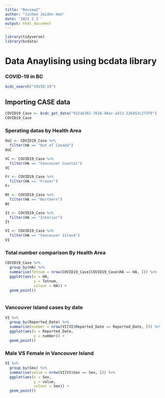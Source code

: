 ```yaml
---
title: "Review2"
author: "Jinhee Jaiden Han"
date: '2021 2 3 '
output: html_document
---
```

```r
library(tidyverse)
library(bcdata)
```

# Data Anaylising using bcdata library

### COVID-19 in BC

```r
bcdc_search("COVID-19")
```

## Importing CASE data

```r
COVID19_Case <- bcdc_get_data("932a6361-7616-48ac-a412-226453c273f8")
COVID19_Case
```

### Sperating datas by Health Area

```r
OoC <- COVID19_Case %>% 
  filter(HA == "Out of Canada")
OoC

VC <- COVID19_Case %>% 
  filter(HA == "Vancouver Coastal")
VC

Fr <- COVID19_Case %>% 
  filter(HA == "Fraser")
Fr

Nt <- COVID19_Case %>% 
  filter(HA == "Northern")
Nt

It <- COVID19_Case %>% 
  filter(HA == "Interior")
It

VI <- COVID19_Case %>% 
  filter(HA == "Vancouver Island")
VI
```





### Total number comparison By Health Area

```r
COVID19_Case %>%
  group_by(HA) %>% 
  summarise(Totnum = nrow(COVID19_Case[COVID19_Case$HA == HA, ])) %>% 
  ggplot(aes(x = HA,
             y = Totnum,
             colour = HA)) +
  geom_point()
  
```

### Vancouver Island cases by date

```r
VI %>%
  group_by(Reported_Date) %>% 
  summarise(number = nrow(VI[VI$Reported_Date == Reported_Date, ])) %>% 
  ggplot(aes(x = Reported_Date,
             y = number)) +
  geom_point()
```



### Male VS Female in Vancouver Island

```r
VI %>%
  group_by(Sex) %>% 
  summarise(value = nrow(VI[VI$Sex == Sex, ])) %>% 
  ggplot(aes(x = Sex,
             y = value,
             colour = Sex)) +
  geom_point()
  
```























